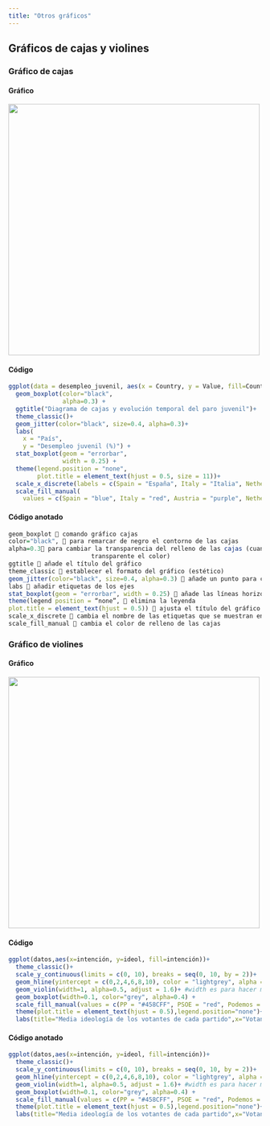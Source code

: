 ```yaml
---
title: "Otros gráficos"
---
```


## Gráficos de cajas y violines

### Gráfico de cajas

::: panel-tabset
#### Gráfico

![](images/clipboard-289949504.png){fig-align="center" width="500"}

#### Código

``` r
ggplot(data = desempleo_juvenil, aes(x = Country, y = Value, fill=Country)) +
  geom_boxplot(color="black",
               alpha=0.3) +
  ggtitle("Diagrama de cajas y evolución temporal del paro juvenil")+
  theme_classic()+
  geom_jitter(color="black", size=0.4, alpha=0.3)+
  labs(
    x = "País",
    y = "Desempleo juvenil (%)") +
  stat_boxplot(geom = "errorbar",
               width = 0.25) +
  theme(legend.position = "none",
        plot.title = element_text(hjust = 0.5, size = 11))+
  scale_x_discrete(labels = c(Spain = "España", Italy = "Italia", Netherlands = "Paises Bajos")) +
  scale_fill_manual(
    values = c(Spain = "blue", Italy = "red", Austria = "purple", Netherlands = "green"))
```

#### Código anotado

``` r
geom_boxplot  comando gráfico cajas
color="black",  para remarcar de negro el contorno de las cajas
alpha=0.3 para cambiar la transparencia del relleno de las cajas (cuanto más bajo el número, más 
                       transparente el color)
ggtitle  añade el título del gráfico
theme_classic  establecer el formato del gráfico (estético)
geom_jitter(color="black", size=0.4, alpha=0.3)  añade un punto para cada dato
labs  añadir etiquetas de los ejes
stat_boxplot(geom = "errorbar", width = 0.25)  añade las líneas horizontales que indican los datos extremos (si no lo pones solo aparecen las verticales)
theme(legend position = “none”,  elimina la leyenda
plot.title = element_text(hjust = 0.5))  ajusta el título del gráfico al centro
scale_x_discrete  cambia el nombre de las etiquetas que se muestran en el eje x
scale_fill_manual  cambia el color de relleno de las cajas
```
:::

### Gráfico de violines

::: panel-tabset
#### Gráfico

![](images/clipboard-2387205880.png){fig-align="center" width="500"}

#### Código

``` r
ggplot(datos,aes(x=intención, y=ideol, fill=intención))+
  theme_classic()+
  scale_y_continuous(limits = c(0, 10), breaks = seq(0, 10, by = 2))+
  geom_hline(yintercept = c(0,2,4,6,8,10), color = "lightgrey", alpha = 0.5)+
  geom_violin(width=1, alpha=0.5, adjust = 1.6)+ #width es para hacer más ancho cada violin, y adjust para lo suaves que son las curvas
  geom_boxplot(width=0.1, color="grey", alpha=0.4) +
  scale_fill_manual(values = c(PP = "#458CFF", PSOE = "red", Podemos = "purple", Vox = "green", Sumar="pink",SALF="darkgrey"))+
  theme(plot.title = element_text(hjust = 0.5),legend.position="none")+
  labs(title="Media ideología de los votantes de cada partido",x="Votantes de cada partido\n(intención)", y="Ideología\n(0-10)", caption="Fuente: elaboración propia. Datos de 40dB")
```

#### Código anotado

``` r
ggplot(datos,aes(x=intención, y=ideol, fill=intención))+
  theme_classic()+
  scale_y_continuous(limits = c(0, 10), breaks = seq(0, 10, by = 2))+
  geom_hline(yintercept = c(0,2,4,6,8,10), color = "lightgrey", alpha = 0.5)+
  geom_violin(width=1, alpha=0.5, adjust = 1.6)+ #width es para hacer más ancho cada violin, y adjust para lo suaves que son las curvas
  geom_boxplot(width=0.1, color="grey", alpha=0.4) +
  scale_fill_manual(values = c(PP = "#458CFF", PSOE = "red", Podemos = "purple", Vox = "green", Sumar="pink",SALF="darkgrey"))+
  theme(plot.title = element_text(hjust = 0.5),legend.position="none")+
  labs(title="Media ideología de los votantes de cada partido",x="Votantes de cada partido\n(intención)", y="Ideología\n(0-10)", caption="Fuente: elaboración propia. Datos de 40dB")
```
:::
